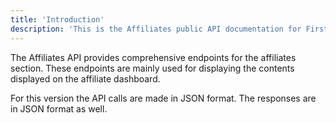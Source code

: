 ```yaml
---
title: 'Introduction'
description: 'This is the Affiliates public API documentation for FirstPromoter V2.'
---
```


The Affiliates API provides comprehensive endpoints for the affiliates section. These endpoints are mainly used for displaying the contents displayed on the affiliate dashboard.

<Note>
For this version the API calls are made in JSON format. The responses are in JSON format as well.
</Note>